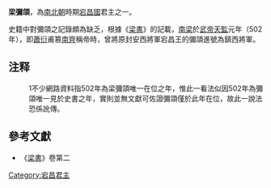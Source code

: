 '''梁彌頜'''，為[[南北朝|南北朝]]時期[[宕昌國|宕昌國]]君主之一。

史籍中對彌頜之記錄頗為缺乏，根據《[[梁書|梁書]]》的記載，[[南梁|南梁]]於[[萧衍|武帝]][[天監|天監]]元年（502年），即[[蕭衍|蕭衍]]甫篡[[南齊|南齊]]稱帝時，曾將原封安西將軍宕昌王的彌頜進號為鎮西將軍。{{ref|1}}

== 注释 ==

:1{{note|1}}不少網路資料指502年為梁彌頜唯一在位之年，惟此一看法似因502年為彌頜唯一見於史書之年，實則並無文獻可佐證彌頜僅於此年在位，故此一說法恐係訛傳。

==參考文獻==
*《[[梁書|梁書]]》卷第二

{{start box}}
{{s-before|[[梁彌承|梁彌承]]}}
{{s-title|[[宕昌國|宕昌]][[王|王]]|？}}
{{s-after|[[梁彌邕|梁彌邕]]}}
{{end box}}

[[Category:宕昌君主|Category:宕昌君主]]